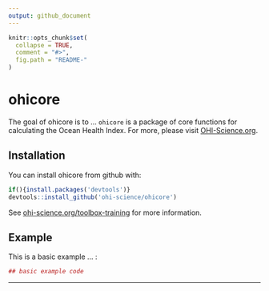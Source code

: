 ```yaml
---
output: github_document
---
```


<!-- README.md is generated from README.Rmd. Please edit that file -->

```r
knitr::opts_chunk$set(
  collapse = TRUE,
  comment = "#>",
  fig.path = "README-"
)
```

# ohicore

The goal of ohicore is to ...  `ohicore` is a package of core functions for calculating the Ocean Health Index. For more, please visit [OHI-Science.org](http://ohi-science.org).

## Installation

You can install ohicore from github with:

```r
if(){install.packages('devtools')}
devtools::install_github('ohi-science/ohicore')
```

See [ohi-science.org/toolbox-training](http://ohi-science.org/toolbox-training) for more information.


## Example

This is a basic example ... :

```r
## basic example code
```

---